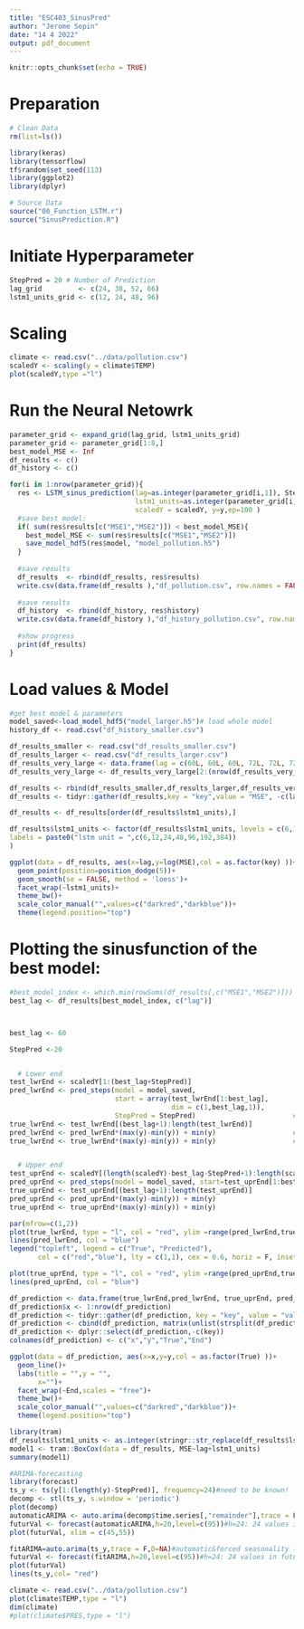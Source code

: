```yaml
---
title: "ESC403_SinusPred"
author: "Jerome Sepin"
date: "14 4 2022"
output: pdf_document
---
```


```r
knitr::opts_chunk$set(echo = TRUE)
```


# Preparation
```r

# Clean Data
rm(list=ls())

library(keras)
library(tensorflow)
tf$random$set_seed(113)
library(ggplot2)
library(dplyr)

# Source Data
source("00_Function_LSTM.r")
source("SinusPrediction.R")

```

# Initiate Hyperparameter
```r
StepPred = 20 # Number of Prediction
lag_grid         <- c(24, 38, 52, 66)
lstm1_units_grid <- c(12, 24, 48, 96)
```

# Scaling
```r
climate <- read.csv("../data/pollution.csv")
scaledY <- scaling(y = climate$TEMP)
plot(scaledY,type ="l")
```

# Run the Neural Netowrk
```r
parameter_grid <- expand_grid(lag_grid, lstm1_units_grid)
parameter_grid <- parameter_grid[1:8,]
best_model_MSE <- Inf
df_results <- c()
df_history <- c()

for(i in 1:nrow(parameter_grid)){
  res <- LSTM_sinus_prediction(lag=as.integer(parameter_grid[i,1]), StepPred,
                               lstm1_units=as.integer(parameter_grid[i,2]),
                               scaledY = scaledY, y=y,ep=100 )
  #save best model:
  if( sum(res$results[c("MSE1","MSE2")]) < best_model_MSE){
    best_model_MSE <- sum(res$results[c("MSE1","MSE2")]) 
    save_model_hdf5(res$model, "model_pollution.h5")
  }
  
  #save results
  df_results  <- rbind(df_results, res$results)
  write.csv(data.frame(df_results ),"df_pollution.csv", row.names = FALSE)
  
  #save results
  df_history  <- rbind(df_history, res$history)
  write.csv(data.frame(df_history ),"df_history_pollution.csv", row.names = FALSE)
  
  #show progress
  print(df_results)
} 
```


# Load values & Model
```r
#get best model & parameters
model_saved<-load_model_hdf5("model_larger.h5")# load whole model
history_df <- read.csv("df_history_smaller.csv")

df_results_smaller <- read.csv("df_results_smaller.csv")
df_results_larger <- read.csv("df_results_larger.csv")
df_results_very_large <- data.frame(lag = c(60L, 60L, 60L, 72L, 72L, 72L, 84L, 84L, 84L), StepPred = c(20L, 20L, 20L, 20L, 20L, 20L, 20L, 20L, 20L ), lstm1_units = c(96L, 192L, 384L, 96L, 192L, 384L, 96L, 192L, 384L), MSE1 = c(0.153925333113177, 0.222760036632307, 0.165834656943926, 0.0867987372168824, 0.00571881384827016, 0.0562257796002706, 1.31163507957596, 0.0802010182562029, 1.63771789083884), MSE2 = c(5.80988418942471, 8.08257039925585, 0.361627779048655, 2.56885394389117, 0.558094128022389, 0.212063122921849, 9.61534831633699, 1.21906362924332, 5.90830310253826 ))
df_results_very_large <- df_results_very_large[2:(nrow(df_results_very_large)-1),]

df_results <- rbind(df_results_smaller,df_results_larger,df_results_very_large)
df_results <- tidyr::gather(df_results,key = "key",value = "MSE", -c(lag,StepPred,lstm1_units))
```


```r
df_results <- df_results[order(df_results$lstm1_units),]

df_results$lstm1_units <- factor(df_results$lstm1_units, levels = c(6,12,24,48,96,192,384),
labels = paste0("lstm unit = ",c(6,12,24,48,96,192,384))
) 

ggplot(data = df_results, aes(x=lag,y=log(MSE),col = as.factor(key) ))+
  geom_point(position=position_dodge(5))+
  geom_smooth(se = FALSE, method = 'loess')+
  facet_wrap(~lstm1_units)+
  theme_bw()+
  scale_color_manual("",values=c("darkred","darkblue"))+
  theme(legend.position="top")

```







# Plotting the sinusfunction of the best model:

```r
#best_model_index <- which.min(rowSums(df_results[,c("MSE1","MSE2")]))
best_lag <- df_results[best_model_index, c("lag")]



best_lag <- 60

StepPred <-20


  # Lower end
test_lwrEnd <- scaledY[1:(best_lag+StepPred)]                              # scaled test
pred_lwrEnd <- pred_steps(model = model_saved, 
                          start = array(test_lwrEnd[1:best_lag],
                                        dim = c(1,best_lag,1)),
                          StepPred = StepPred)                        # Prediction
true_lwrEnd <- test_lwrEnd[(best_lag+1):length(test_lwrEnd)]               # True
pred_lwrEnd <- pred_lwrEnd*(max(y)-min(y)) + min(y)                   # Back scaling
true_lwrEnd <- true_lwrEnd*(max(y)-min(y)) + min(y)                   # Back scaling


  # Upper end
test_uprEnd <- scaledY[(length(scaledY)-best_lag-StepPred+1):length(scaledY)]                    # scaled test
pred_uprEnd <- pred_steps(model = model_saved, start=test_uprEnd[1:best_lag], StepPred=StepPred) # Prediction
true_uprEnd <- test_uprEnd[(best_lag+1):length(test_uprEnd)]                                     # True
pred_uprEnd <- pred_uprEnd*(max(y)-min(y)) + min(y)                                         # Back scaling
true_uprEnd <- true_uprEnd*(max(y)-min(y)) + min(y)                                         # Back scaling

par(mfrow=c(1,2))
plot(true_lwrEnd, type = "l", col = "red", ylim =range(pred_lwrEnd,true_lwrEnd), ylab = "Lower End")
lines(pred_lwrEnd, col = "blue")
legend("topleft", legend = c("True", "Predicted"),
       col = c("red","blue"), lty = c(1,1), cex = 0.6, horiz = F, inset = .02)

plot(true_uprEnd, type = "l", col = "red", ylim =range(pred_uprEnd,true_uprEnd), ylab =  "Upper End")
lines(pred_uprEnd, col = "blue")

df_prediction <- data.frame(true_lwrEnd,pred_lwrEnd, true_uprEnd, pred_uprEnd)
df_prediction$x <- 1:nrow(df_prediction)
df_prediction <- tidyr::gather(df_prediction, key = "key", value = "value",-c(x))
df_prediction <- cbind(df_prediction, matrix(unlist(strsplit(df_prediction$key,"_")),ncol = 2,byrow = T))
df_prediction <- dplyr::select(df_prediction,-c(key))
colnames(df_prediction) <- c("x","y","True","End")

ggplot(data = df_prediction, aes(x=x,y=y,col = as.factor(True) ))+
  geom_line()+
  labs(title = "",y = "",
       x="")+
  facet_wrap(~End,scales = "free")+
  theme_bw()+
  scale_color_manual("",values=c("darkred","darkblue"))+
  theme(legend.position="top")

```



```r
library(tram)
df_results$lstm1_units <- as.integer(stringr::str_replace(df_results$lstm1_units,"lstm unit = ",""))
model1 <- tram::BoxCox(data = df_results, MSE~lag+lstm1_units)
summary(model1)
```
















```r
#ARIMA-forecasting
library(forecast)
ts_y <- ts(y[1:(length(y)-StepPred)], frequency=24)#need to be known!
decomp <- stl(ts_y, s.window = 'periodic')
plot(decomp)
automaticARIMA <- auto.arima(decomp$time.series[,"remainder"],trace = F, seasonal =F,allowmean=F)#seasonality is off and zeromean here (bc stationary)
futurVal <- forecast(automaticARIMA,h=20,level=c(95))#h=24: 24 values in future
plot(futurVal, xlim = c(45,55))
```

```r
fitARIMA=auto.arima(ts_y,trace = F,D=NA)#automatic&forced seasonality (D=NA is default, D=1 is forced for seasonality)
futurVal <- forecast(fitARIMA,h=20,level=c(95))#h=24: 24 values in future
plot(futurVal)
lines(ts_y,col= "red")
```



```r
climate <- read.csv("../data/pollution.csv")
plot(climate$TEMP,type = "l")
dim(climate)
#plot(climate$PRES,type = "l")
```


